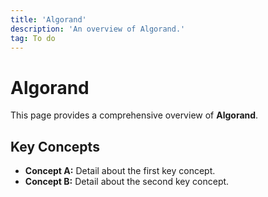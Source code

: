 ```yaml
---
title: 'Algorand'
description: 'An overview of Algorand.'
tag: To do
---
```


# Algorand

This page provides a comprehensive overview of **Algorand**.

## Key Concepts

* **Concept A:** Detail about the first key concept.
* **Concept B:** Detail about the second key concept.
